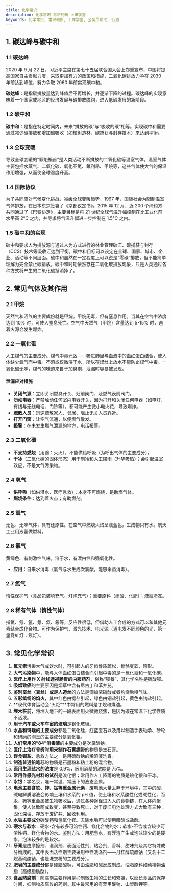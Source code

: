 ```yaml
---
title: 化学常识
description: 化学常识-常识判断-上岸学堂
keywords: 化学常识, 常识判断, 上岸学堂, 公务员考试, 行测
---
```


## 1. 碳达峰与碳中和

### 1.1 碳达峰
2020 年 9 月 22 日，习近平主席在第七十五届联合国大会上郑重宣布，中国将提高国家自主贡献力度，采取更加有力的政策和措施，二氧化碳排放力争在 2030 年前达到峰值，努力争取 2060 年前实现碳中和。

**碳达峰**：是指碳排放量达到峰值后不再增长，并逐渐下降的过程。碳达峰的实现意味着一个国家或地区的经济发展与碳排放脱钩，进入低碳发展的新阶段。

### 1.2 碳中和
**碳中和**：是指在特定时间内，未来“排放的碳”与“吸收的碳”相等。实现碳中和需要通过减少碳排放和增加碳吸收（如植树造林、碳捕获与封存技术）来达到平衡。

### 1.3 全球变暖
导致全球变暖的“罪魁祸首”是人类活动不断排放的二氧化碳等温室气体。温室气体主要包括水蒸气、二氧化碳、氧化亚氮、氟利昂、甲烷等，这些气体使大气的保温作用增强，从而使全球温度升高。

### 1.4 国际协议
为了共同应对气候变化挑战，减缓全球变暖趋势，1997 年，国际社会为限制温室气体排放，在日本东京签署了《京都议定书》。2015 年 12 月，近 200 个缔约方共同通过了《巴黎协定》，主要目标是将 21 世纪全球气温升幅控制在比工业化前水平高 2℃ 之内，并寻求将气温升幅进一步控制在 1.5℃ 之内。

### 1.5 碳中和的实现
碳中和要求人为排放源与通过人为方式进行的林业管理碳汇、碳捕获与封存（CCS）技术等吸收汇达到平衡。碳中和目标可以设定在全球、国家、城市、企业、活动等不同层面。碳中和虽然在一定程度上可以说是“零碳”排放，但不能简单理解为完全禁止碳排放。碳中和时期依然存在二氧化碳排放现象，只是人类通过各种方式将产生的二氧化碳抵消掉了。

## 2. 常见气体及其作用

### 2.1 甲烷
天然气和沼气的主要成份就是甲烷。甲烷无毒，但有窒息作用。当其在空气中浓度达到 10% 时，可使人窒息死亡。空气中天然气（甲烷）含量达到 5-15% 时，遇着火源会发生爆炸。

### 2.2 一氧化碳
人工煤气的主要成分。煤气中毒元凶——吸进肺里与血液中的血红蛋白结合，使人体缺少氧气而中毒。不溶或仅微溶于水，所以在煤灶上放水不能防止煤气中毒。一氧化碳无味，煤气的味道来自于加臭剂，泄漏时容易被发现。

#### 泄漏应对措施
- **关闭气源**：立即关闭燃具开关、灶前阀门、及燃气表前阀门。
- **勿动电器**：严禁触动任何室内电器开关，因为打开和关闭任何电器（如电灯、有线与无线电话、门铃等），都可能产生微小电火花，导致爆炸。
- **疏散人员**：迅速疏散家人、邻居、阻止无关人员靠近。
- **打开门窗**：让空气流通，以便燃气散发。
- **报警**：在未发生燃气泄漏的地方，电话报警。

### 2.3 二氧化碳
- **不支持燃烧**（用途：灭火），不能供给呼吸（为呼出气体的主要成分）。
- **干冰**（二氧化碳的固体形态）用于制冷和人工降雨（升华吸热）；会引起温室效应，不是大气污染物。

### 2.4 氧气
- **供呼吸**（如供潜水、医疗急救）；本身不可燃烧，是助燃气体。
- **燃烧条件**：达到着火点；有助燃剂。

### 2.5 氢气
无色、无味气体，具有还原性。在空气中燃烧火焰呈浅蓝色，生成物只有水。航天工业用液氢做燃料。

### 2.6 氯气
黄绿色、有刺激性气味，溶于水，有漂白性和强氧化性。
- **应用**：自来水消毒（氯气与水生成次氯酸，能够杀菌消毒）。

### 2.7 氮气
惰性保护气（食品包装填充气、灯泡充气）；重要原料（硝酸、化肥）；液氮冷冻。

### 2.8 稀有气体（惰性气体）
指氦、氖、氩、氪、氙、氡等，反应性很低，但借助人工合成的方式可以和其他元素结合成化合物。可作为保护气、激光技术、电光源（通电发不同颜色的光，第一盏霓虹灯：氖灯）。

## 3. 常见化学常识

1. **氟元素**污染大气或饮水时，可引起人的牙齿骨质疏松，骨骼变软，畸形。
2. **大气污染物**中，能与人体血红蛋白结合而引起中毒的是一氧化氮和一氧化碳。
3. **医疗上用作 X 射线透视肠胃的内服药剂**，俗称“钡餐”，其化学名称是硫酸钡。
4. **吸烟致癌**的主要原因是烟草中含有尼古丁和苯并芘。
5. **鉴别蚕丝（真丝）或是人造丝**的方法是滴加浓硝酸或者灼烧后嗅气味。
6. **五彩缤纷的焰火**，其中红色由锶盐引起，绿色由铜盐引起，黄色由钠盐引起。
7. **现代体育运动会“火炬”**中常用的燃料是丁烷和煤油。
8. **埋木桩前**，将埋入地下的一段表面用火微微烧焦，是因为碳在常温下化学性质不活泼。
9. **用于汽车或火车车窗的玻璃**是钢化玻璃。
10. **水晶和玛瑙的主要成分**都是二氧化硅，红蓝宝石以及用以制造手表轴承、砂轮和研磨的刚玉的主要成分是氧化铝。
11. **人们常用的“84”消毒液**的主要成分是次氯酸钠。
12. **医疗上治疗骨折时用来制作石膏绷带**的物质是生石膏。
13. **误食钡盐**，急救方法之一是用硫酸钠的稀溶液洗胃。
14. **制造普通铅笔芯**的物质是石墨粉和粘土粉的混合物。
15. **医用生理盐水的浓度**是 0.9%，医用酒精的浓度是 75%。
16. **常用作感光材料的试剂**是溴化银；常用作人工降雨的物质是碘化银和干冰。
17. **水银**：学名汞，唯一常温、常压下的液态金属。
18. **电池主要含铁、锌、锰等重金属元素**，废电池大量丢弃于环境中，其中的酸、碱电解质溶液会影响土壤和水系的 pH 值，使土壤和水系酸性化或碱性化，而汞、镉等重金属被生物吸收后，通过各种途径进入人的食物链，在人体内聚集，使人体致畸或致变，甚至导致死亡，对于废旧电池处理方式大致有三种：固化深埋、存放于废矿井、回收利用。
19. **水垢主要成分**碳酸钙和氢氧化镁。去除水垢可以使用醋酸或盐酸。
20. **硬水与软水**：硬水-含有较多可溶性钙、镁化合物的水；软水-不含或含较少可溶性钙、镁化合物的水。鉴别方法：用肥皂水，有浮渣产生或泡沫较少的是硬水，泡沫较多的是软水。
21. **牙膏**是由摩擦剂、湿润剂、表面活性剂、粘合剂、香料、甜味剂及其它特殊成分构成的。其中表面活性剂主要采用中性洗涤剂——月桂醇硫酸钠（又名十二烷基硫酸钠，也是洗衣粉的主要成分）。
22. **肥皂的主要成分**都是硬脂酸钠，可由油脂和碱反应制成。油脂原料如动植物油脂（高级脂肪酸）。
23. **食品防腐剂**：防腐剂主要作用是抑制微生物的生长和繁殖，以延长食品的保存时间，抑制物质腐败的药剂。其中最常用的有苯甲酸钠、山梨酸钾等。